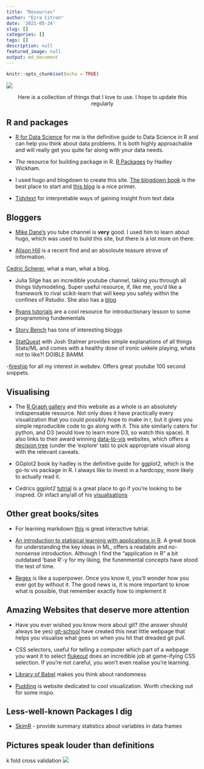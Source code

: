 ```yaml
---
title: "Resources"
author: "Ezra Citron"
date: '2021-05-24'
slug: []
categories: []
tags: []
description: null
featured_image: null
output: md_document  
---
```





```r
knitr::opts_chunk$set(echo = TRUE)
```

![](/post_resources/banner-resources.jpeg)

<p style="text-align: center;">Here is a collection of things that I love to use.
I hope to update this regularly</p>



## R and packages
- [R for Data Science](https://r4ds.had.co.nz/) for me is the definitive guide to Data Science in R and can help you think about data problems. It is both highly approachable and will really get you quite far along with your data needs. 

- *The* resource for building package in R. [R Packages](https://r-pkgs.org/) by Hadley Wickham.
- I used hugo and blogdown to create this site. [The blogdown book](https://bookdown.org/yihui/blogdown/) is the best place to start and [this blog](https://alison.rbind.io/blog/2020-12-new-year-new-blogdown/) is a nice primer.

- [Tidytext](https://www.tidytextmining.com/) for interpretable ways of gaining insight from text data

## Bloggers
- [Mike Dane's](https://www.youtube.com/channel/UCvmINlrza7JHB1zkIOuXEbw) you tube channel is **very** good. I used him to learn about hugo, which was used to build this site, but there is a lot more on there.

- [Alison Hill](https://alison.rbind.io/projects/) is a recent find and an absoloute teasure strove of information. 

[Cedric Scherer](https://www.cedricscherer.com/), what a man, what a blog. 

- Julia Silge has an incredible youtube channel, taking you through all things tidymodeling. Super useful resource, if, like me, you'd like a framework to rival scikit-learn that will keep you safely within the confines of Rstudio. She also has a [blog](https://juliasilge.com/)

- [Ryans tutorials](https://ryanstutorials.net/) are a cool resource for introductionary lesson to some programming fundementals

- [Story Bench](https://www.storybench.org/category/how-to/) has tons of interesting bloggs

- [StatQuest](https://www.youtube.com/channel/UCtYLUTtgS3k1Fg4y5tAhLbw) with Josh Stalmer provides simple explanations of all things Stats/ML and comes with a healthy dose of ironic uekele playing, whats not to like?! DOIBLE BAMM. 

-[fireship](https://www.youtube.com/channel/UCsBjURrPoezykLs9EqgamOA) for all my interest in webdev. Offers great youtube 100 second snippets. 

## Visualising

- The [R Graph gallery](https://www.r-graph-gallery.com/) and this website as a whole is an absolutely indispensable resource. Not only does it have practically every visualization that you could possibly hope to make in r, but it gives you simple reproducible code to go along with it. This site similarly caters for python, and D3 (would love to learn more D3, so watch this space). It also links to their award winning [data-to-vis](https://www.data-to-viz.com/#explore) websites, which offers a [decision tree](https://www.data-to-viz.com/) (under the 'explore' tab) to pick appropriate visual along with the relevant caveats. 

- GGplot2 book by hadley is the definitive guide for ggplot2, which is the go-to vis package in R. I always like to invest in a hardcopy, more likely to actually read it.

- Cedrics ggplot2 [tutrial](https://www.cedricscherer.com/2019/08/05/a-ggplot2-tutorial-for-beautiful-plotting-in-r/#panels) is a great place to go if you're looking to be inspred. Or infact any/all of his [visualisations](https://www.cedricscherer.com/top/dataviz/)

## Other great books/sites

- For learning markdown [this](https://commonmark.org/help/tutorial/) is great interactive tutrial.

- [An introduction to statisical learning with applications in R](https://static1.squarespace.com/static/5ff2adbe3fe4fe33db902812/t/6062a083acbfe82c7195b27d/1617076404560/ISLR%2BSeventh%2BPrinting.pdf). A great book for understanding the key ideas in ML, offers a readable and no-nonsense introduction. Although I find the "application in R" a bit outdataed 'base R'-y for my liking, the funenmental concepts have stood the test of time. 

- [Regex](https://www.regular-expressions.info/tutorial.html) is like a superpower. Once you know it, you'll wonder how you ever got by without it. The good news is, it is more important to know what is possible, that remember exactly how to implement it

## Amazing Websites that deserve more attention

- Have you ever wished you know more about git? (the answer should always be yes)
[git-school](https://git-school.github.io/visualizing-git/) have created this neat little webpage that helps you visualise what goes on when you hit that dreaded git pull.

- CSS selectors, useful for telling a computer which part of a webpage you want it to select 
[flukeout](https://flukeout.github.io/) does an incredible job at game-ifying CSS selection. If you're not careful, you won't even realise you're learning. 

- [Library of Babel](https://libraryofbabel.info/) makes you think about randomness

- [Pudding](https://pudding.cool/) is website dedicated to cool visualization. Worth checking out for some inspo.


## Less-well-known Packages I dig

- [SkimR](https://cran.r-project.org/web/packages/skimr/vignettes/skimr.html) - provide summary statistics about variables in data frames


## Pictures speak louder than definitions

k fold cross validation
![](/post_resources/kf-cv.png)